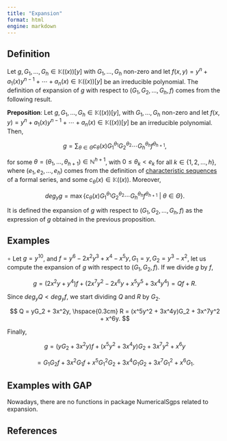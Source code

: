 ```yaml
---
title: "Expansion"
format: html
engine: markdown
---
```


## Definition

Let $g,G_1, \ldots, G_h \in \mathbb{K}((x))[y]$ with $G_1, \ldots, G_h$ non-zero and let $f(x,y) = y^n + a_1(x)y^{n-1} + \cdots + a_n(x) \in \mathbb{K}((x))[y]$ be an irreducible polynomial. The definition of expansion of $g$ with respect to $(G_1, G_2, \ldots, G_h, f)$ comes from the following result.

$\textbf{Preposition}$: Let $g,G_1, \ldots, G_h \in \mathbb{K}((x))[y]$, with $G_1, \ldots, G_h$ non-zero and let $f(x,y) = y^n + a_1(x)y^{n-1} + \cdots + a_n(x) \in \mathbb{K}((x))[y]$ be an irreducible polynomial. Then,

$$
g = \sum_{\theta \in \Theta} c_{\theta} (x) G_1^{\theta_1} G_2^{\theta_2} \cdots G_h^{\theta_h} f^{\theta_{h+1}},
$$

for some $\theta = (\theta_1, \ldots, \theta_{h+1}) \in \mathbb{N}^{h+1}$, with $0 \le \theta_k < e_k$ for all $k \in \{1, 2, \ldots, h\}$, where $(e_1, e_2, \ldots, e_h)$ comes from the definition of [characteristic sequences](Characteristic-sequences.qmd) of a formal series, and some $c_{\theta} (x) \in \mathbb{K}((x))$. Moreover,

$$
deg_y g = \max \{c_{\theta} (x) G_1^{\theta_1} G_2^{\theta_2} \cdots G_h^{\theta_h} f^{\theta_{h+1}} ~ | ~ \theta \in \Theta \}.
$$

It is defined the expansion of $g$ with respect to $(G_1, G_2, \ldots, G_h, f)$ as the expression of $g$ obtained in the previous proposition.

## Examples

$\circ$ Let $g = y^{10}$, and $f = y^6 - 2x^2y^3 + x^4 - x^5y, G_1 = y, G_2 = y^3 - x^2$, let us compute the expansion of $g$ with respect to $(G_1, G_2, f)$. If we divide $g$ by $f$,

$$
g = (2x^2y + y^4)f + (2x^7y^2 - 2x^6y + x^5y^5 + 3x^4y^4) = Qf + R.
$$

Since $deg_y Q < deg_y f$, we start dividing $Q$ and $R$ by $G_2$.

$$
Q = yG_2 + 3x^2y, \hspace{0.3cm} R = (x^5y^2 + 3x^4y)G_2 + 3x^7y^2 + x^6y. 
$$

Finally,

$$
g = (yG_2 + 3x^2y)f + (x^5y^2 + 3x^4y)G_2 + 3x^7y^2 + x^6y
$$

$$
= G_1G_2f + 3x^2G_1f + x^5G_1^2G_2 + 3x^4G_1G_2 + 3x^7G_1^2 + x^6G_1.
$$

## Examples with GAP

Nowadays, there are no functions in package NumericalSgps related to expansion.

## References
